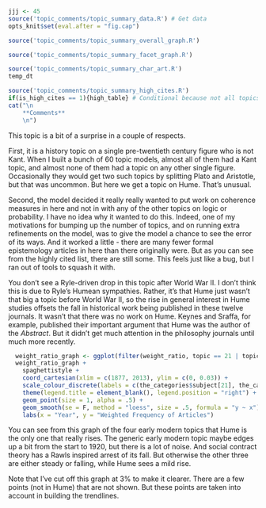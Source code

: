 ```r
jjj <- 45
source('topic_comments/topic_summary_data.R') # Get data
opts_knit$set(eval.after = "fig.cap")
```

```r
source('topic_comments/topic_summary_overall_graph.R')
```

```r
source('topic_comments/topic_summary_facet_graph.R')
```

```r
source('topic_comments/topic_summary_char_art.R')
temp_dt
```

```r
source('topic_comments/topic_summary_high_cites.R')
if(is_high_cites == 1){high_table} # Conditional because not all topics have high cites
cat("\n
	**Comments**
	\n")
```

This topic is a bit of a surprise in a couple of respects. 

First, it is a history topic on a single pre-twentieth century figure who is not Kant. When I built a bunch of 60 topic models, almost all of them had a Kant topic, and almost none of them had a topic on any other single figure. Occasionally they would get two such topics by splitting Plato and Aristotle, but that was uncommon. But here we get a topic on Hume. That's unusual.

Second, the model decided it really really wanted to put work on coherence measures in here and not in with any of the other topics on logic or probability. I have no idea why it wanted to do this. Indeed, one of my motivations for bumping up the number of topics, and on running extra refinements on the model, was to give the model a chance to see the error of its ways. And it worked a little - there are many fewer formal epistemology articles in here than there originally were. But as you can see from the highly cited list, there are still some. This feels just like a bug, but I ran out of tools to squash it with.

You don't see a Ryle-driven drop in this topic after World War II. I don't think this is due to Ryle's Humean sympathies. Rather, it's that Hume just wasn't that big a topic before World War II, so the rise in general interest in Hume studies offsets the fall in historical work being published in these twelve journals. It wasn't that there was no work on Hume. Keynes and Sraffa, for example, published their important argument that Hume was the author of the _Abstract_. But it didn't get much attention in the philosophy journals until much more recently.

```r
  weight_ratio_graph <- ggplot(filter(weight_ratio, topic == 21 | topic == 31 | topic == 32 | topic == 45), aes(x = year, y = y, color=topic, group=topic))
  weight_ratio_graph + 
    spaghettistyle +
    coord_cartesian(xlim = c(1877, 2013), ylim = c(0, 0.03)) +
    scale_colour_discrete(labels = c(the_categories$subject[21], the_categories$subject[31], the_categories$subject[32], the_categories$subject[45])) + 
    theme(legend.title = element_blank(), legend.position = "right") +
    geom_point(size = 1, alpha = .5) +
    geom_smooth(se = F, method = "loess", size = .5, formula = "y ~ x") +
    labs(x = "Year", y = "Weighted Frequency of Articles")
```

You can see from this graph of the four early modern topics that Hume is the only one that really rises. The generic early modern topic maybe edges up a bit from the start to 1920, but there is a lot of noise. And social contract theory has a Rawls inspired arrest of its fall. But otherwise the other three are either steady or falling, while Hume sees a mild rise.

Note that I've cut off this graph at 3% to make it clearer. There are a few points (not in Hume) that are not shown. But these points are taken into account in building the trendlines.
